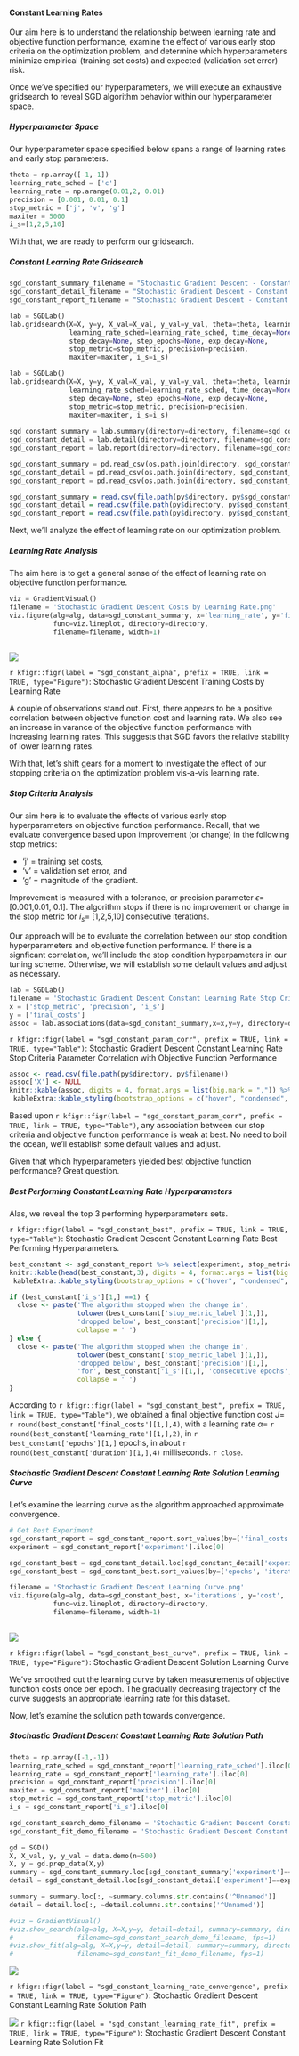 <script type="text/x-mathjax-config">
MathJax.Hub.Config({
TeX: {
equationNumbers: {
autoNumber: "all",
formatNumber: function (n) {return ''+n}
}
}});</script>
#### Constant Learning Rates
Our aim here is to understand the relationship between learning rate and objective function performance, examine the effect of various early stop criteria on the optimization problem, and determine which hyperparameters minimize empirical (training set costs) and expected (validation set error) risk.

Once we've specified our hyperparameters, we will execute an exhaustive gridsearch to reveal SGD algorithm behavior within our hyperparameter space. 

##### Hyperparameter Space
Our hyperparameter space specified below spans a range of learning rates and early stop parameters. 
```python
theta = np.array([-1,-1]) 
learning_rate_sched = ['c']       
learning_rate = np.arange(0.01,2, 0.01)
precision = [0.001, 0.01, 0.1]
stop_metric = ['j', 'v', 'g']
maxiter = 5000
i_s=[1,2,5,10]
```

With that, we are ready to perform our gridsearch.

##### Constant Learning Rate Gridsearch

```python
sgd_constant_summary_filename = "Stochastic Gradient Descent - Constant Learning Rate Summary.csv"               
sgd_constant_detail_filename = "Stochastic Gradient Descent - Constant Learning Rate Detail.csv"
sgd_constant_report_filename = "Stochastic Gradient Descent - Constant Learning Rate Report.csv"
```

```python
lab = SGDLab()
lab.gridsearch(X=X, y=y, X_val=X_val, y_val=y_val, theta=theta, learning_rate=learning_rate, 
               learning_rate_sched=learning_rate_sched, time_decay=None, 
               step_decay=None, step_epochs=None, exp_decay=None,
               stop_metric=stop_metric, precision=precision, 
               maxiter=maxiter, i_s=i_s)
```


```python
lab = SGDLab()  
lab.gridsearch(X=X, y=y, X_val=X_val, y_val=y_val, theta=theta, learning_rate=learning_rate, 
               learning_rate_sched=learning_rate_sched, time_decay=None, 
               step_decay=None, step_epochs=None, exp_decay=None,
               stop_metric=stop_metric, precision=precision, 
               maxiter=maxiter, i_s=i_s)
               
sgd_constant_summary = lab.summary(directory=directory, filename=sgd_constant_summary_filename)
sgd_constant_detail = lab.detail(directory=directory, filename=sgd_constant_detail_filename)
sgd_constant_report = lab.report(directory=directory, filename=sgd_constant_report_filename)
```

```python
sgd_constant_summary = pd.read_csv(os.path.join(directory, sgd_constant_summary_filename))
sgd_constant_detail = pd.read_csv(os.path.join(directory, sgd_constant_detail_filename))
sgd_constant_report = pd.read_csv(os.path.join(directory, sgd_constant_report_filename))
```

```r
sgd_constant_summary = read.csv(file.path(py$directory, py$sgd_constant_summary_filename))
sgd_constant_detail = read.csv(file.path(py$directory, py$sgd_constant_detail_filename))
sgd_constant_report = read.csv(file.path(py$directory, py$sgd_constant_report_filename))
```
Next, we'll analyze the effect of learning rate on our optimization problem.  

##### Learning Rate Analysis
The aim here is to get a general sense of the effect of learning rate on objective function performance. 
```python
viz = GradientVisual()
filename = 'Stochastic Gradient Descent Costs by Learning Rate.png'
viz.figure(alg=alg, data=sgd_constant_summary, x='learning_rate', y='final_costs',
           func=viz.lineplot, directory=directory, 
           filename=filename, width=1)
        
```

![](../report/figures/SGD/Lab/Stochastic Gradient Descent Costs by Learning Rate.png)

`r kfigr::figr(label = "sgd_constant_alpha", prefix = TRUE, link = TRUE, type="Figure")`: Stochastic Gradient Descent Training Costs by Learning Rate 

A couple of observations stand out. First, there appears to be a positive correlation between objective function cost and learning rate. We also see an increase in varance of the objective function performance with increasing learning rates. This suggests that SGD favors the relative stability of lower learning rates.  

With that, let's shift gears for a moment to investigate the effect of our stopping criteria on the optimization problem vis-a-vis learning rate. 

##### Stop Criteria Analysis
Our aim here is to evaluate the effects of various early stop hyperparameters on objective function performance. Recall, that we evaluate convergence based upon improvement (or change) in the following stop metrics:  

* 'j' = training set costs,    
* 'v' = validation set error, and    
* 'g' = magnitude of the gradient.

Improvement is measured with a tolerance, or precision parameter $\epsilon=$ [0.001,0.01, 0.1]. The algorithm stops if there is no improvement or change in the stop metric for $i_s=$ [1,2,5,10] consecutive iterations.

Our approach will be to evaluate the correlation between our stop condition hyperparameters and objective function performance.  If there is a signficant correlation, we'll include the stop condition hyperpameters in our tuning scheme.  Otherwise, we will establish some default values and adjust as necessary.

```python
lab = SGDLab()
filename = 'Stochastic Gradient Descent Constant Learning Rate Stop Criteria Parameter Correlations.csv'
x = ['stop_metric', 'precision', 'i_s']
y = ['final_costs']
assoc = lab.associations(data=sgd_constant_summary,x=x,y=y, directory=directory, filename=filename)
```
`r kfigr::figr(label = "sgd_constant_param_corr", prefix = TRUE, link = TRUE, type="Table")`: Stochastic Gradient Descent Constant Learning Rate Stop Criteria Parameter Correlation with Objective Function Performance
```r
assoc <- read.csv(file.path(py$directory, py$filename))
assoc['X'] <- NULL
knitr::kable(assoc, digits = 4, format.args = list(big.mark = ",")) %>%
 kableExtra::kable_styling(bootstrap_options = c("hover", "condensed", "responsive"), full_width = T, position = "center")
```
Based upon `r kfigr::figr(label = "sgd_constant_param_corr", prefix = TRUE, link = TRUE, type="Table")`, any association between our stop criteria and objective function performance is weak at best. No need to boil the ocean, we'll establish some default values and adjust.

Given that which hyperparameters yielded best objective function performance? Great question.

##### Best Performing Constant Learning Rate Hyperparameters
Alas, we reveal the top 3 performing hyperparameters sets.

`r kfigr::figr(label = "sgd_constant_best", prefix = TRUE, link = TRUE, type="Table")`: Stochastic Gradient Descent Constant Learning Rate Best Performing Hyperparameters. 
```r
best_constant <- sgd_constant_report %>% select(experiment, stop_metric_label, learning_rate, precision, i_s, maxiter,  epochs, iterations, duration, final_costs) %>% arrange(final_costs, duration)
knitr::kable(head(best_constant,3), digits = 4, format.args = list(big.mark = ",")) %>%
 kableExtra::kable_styling(bootstrap_options = c("hover", "condensed", "responsive"), full_width = T, position = "center")
```

```r
if (best_constant['i_s'][1,] ==1) {
  close <- paste('The algorithm stopped when the change in', 
                 tolower(best_constant['stop_metric_label'][1,]),
                 'dropped below', best_constant['precision'][1,], 
                 collapse = ' ')
} else {
  close <- paste('The algorithm stopped when the change in', 
                 tolower(best_constant['stop_metric_label'][1,]),
                 'dropped below', best_constant['precision'][1,], 
                 'for', best_constant['i_s'][1,], 'consecutive epochs',
                 collapse = ' ')
}
```
According to `r kfigr::figr(label = "sgd_constant_best", prefix = TRUE, link = TRUE, type="Table")`, we obtained a final objective function cost $J=$ `r round(best_constant['final_costs'][1,],4)`, with a learning rate $\alpha=$ `r round(best_constant['learning_rate'][1,],2)`, in `r best_constant['epochs'][1,]` epochs, in about `r round(best_constant['duration'][1,],4)` milliseconds. `r close`.

##### Stochastic Gradient Descent Constant Learning Rate Solution Learning Curve 
Let's examine the learning curve as the algorithm approached approximate convergence.

```python
# Get Best Experiment
sgd_constant_report = sgd_constant_report.sort_values(by=['final_costs', 'duration'])
experiment = sgd_constant_report['experiment'].iloc[0]

sgd_constant_best = sgd_constant_detail.loc[sgd_constant_detail['experiment']==experiment]
sgd_constant_best = sgd_constant_best.sort_values(by=['epochs', 'iterations'])

filename = 'Stochastic Gradient Descent Learning Curve.png'
viz.figure(alg=alg, data=sgd_constant_best, x='iterations', y='cost',
           func=viz.lineplot, directory=directory, 
           filename=filename, width=1)
        
```

![](../report/figures/SGD/Lab/Stochastic Gradient Descent Learning Curve.png)

`r kfigr::figr(label = "sgd_constant_best_curve", prefix = TRUE, link = TRUE, type="Figure")`: Stochastic Gradient Descent Solution Learning Curve 

We've smoothed out the learning curve by taken measurements of objective function costs once per epoch. The gradually decreasing trajectory of the curve suggests an appropriate learning rate for this dataset. 

Now, let's examine the solution path towards convergence.

##### Stochastic Gradient Descent Constant Learning Rate Solution Path 
```python
theta = np.array([-1,-1])  
learning_rate_sched = sgd_constant_report['learning_rate_sched'].iloc[0]
learning_rate = sgd_constant_report['learning_rate'].iloc[0]
precision = sgd_constant_report['precision'].iloc[0]
maxiter = sgd_constant_report['maxiter'].iloc[0]
stop_metric = sgd_constant_report['stop_metric'].iloc[0]
i_s = sgd_constant_report['i_s'].iloc[0]

```

```python
sgd_constant_search_demo_filename = 'Stochastic Gradient Descent Constant Learning Rate Search Path.gif'
sgd_constant_fit_demo_filename = 'Stochastic Gradient Descent Constant Learning Rate Regression Fit.gif'
```

```python
gd = SGD()
X, X_val, y, y_val = data.demo(n=500)
X, y = gd.prep_data(X,y)
summary = sgd_constant_summary.loc[sgd_constant_summary['experiment']==experiment]
detail = sgd_constant_detail.loc[sgd_constant_detail['experiment']==experiment]

summary = summary.loc[:, ~summary.columns.str.contains('^Unnamed')]
detail = detail.loc[:, ~detail.columns.str.contains('^Unnamed')]

#viz = GradientVisual()
#viz.show_search(alg=alg, X=X,y=y, detail=detail, summary=summary, directory=directory,   
#                filename=sgd_constant_search_demo_filename, fps=1)
#viz.show_fit(alg=alg, X=X,y=y, detail=detail, summary=summary, directory=directory,   
#                filename=sgd_constant_fit_demo_filename, fps=1)
```
![](../report/figures/SGD/Lab/Stochastic Gradient Descent Constant Learning Rate Search Path.gif)

`r kfigr::figr(label = "sgd_constant_learning_rate_convergence", prefix = TRUE, link = TRUE, type="Figure")`: Stochastic Gradient Descent Constant Learning Rate Solution Path

![](../report/figures/SGD/Lab/Stochastic Gradient Descent Constant Learning Rate Regression Fit.gif)
`r kfigr::figr(label = "sgd_constant_learning_rate_fit", prefix = TRUE, link = TRUE, type="Figure")`: Stochastic Gradient Descent Constant Learning Rate Solution Fit